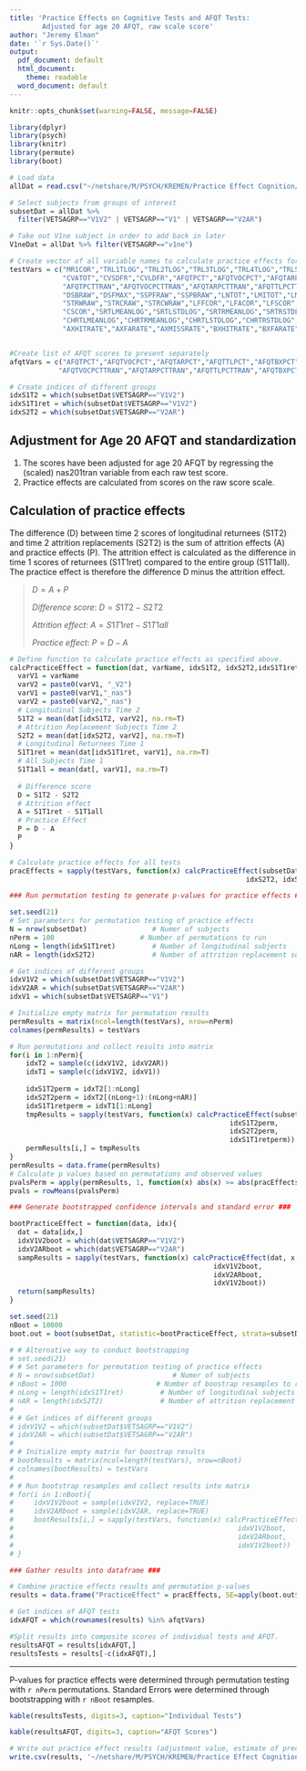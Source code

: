 ```yaml
---
title: 'Practice Effects on Cognitive Tests and AFQT Tests: 
        Adjusted for age 20 AFQT, raw scale score'
author: "Jeremy Elman"
date: '`r Sys.Date()`'
output:
  pdf_document: default
  html_document:
    theme: readable
  word_document: default
---
```


```r
knitr::opts_chunk$set(warning=FALSE, message=FALSE)
```

```r
library(dplyr)
library(psych)
library(knitr)
library(permute)
library(boot)
```

```r
# Load data
allDat = read.csv("~/netshare/M/PSYCH/KREMEN/Practice Effect Cognition/data/V1V2_CogData_NASAdj.csv")

# Select subjects from groups of interest
subsetDat = allDat %>%
  filter(VETSAGRP=="V1V2" | VETSAGRP=="V1" | VETSAGRP=="V2AR")

# Take out V1ne subject in order to add back in later
V1neDat = allDat %>% filter(VETSAGRP=="v1ne")

# Create vector of all variable names to calculate practice effects for
testVars = c("MR1COR","TRL1TLOG","TRL2TLOG","TRL3TLOG","TRL4TLOG","TRL5TLOG","CSSACC","MTXRAW","CVA1RAW",
             "CVATOT","CVSDFR","CVLDFR","AFQTPCT","AFQTVOCPCT","AFQTARPCT","AFQTTLPCT","AFQTBXPCT",
             "AFQTPCTTRAN","AFQTVOCPCTTRAN","AFQTARPCTTRAN","AFQTTLPCTTRAN","AFQTBXPCTTRAN","DSFRAW",
             "DSBRAW","DSFMAX","SSPFRAW","SSPBRAW","LNTOT","LMITOT","LMDTOT","VRITOT","VRDTOT","VRCTOT","HFTOTCOR",
             "STRWRAW","STRCRAW","STRCWRAW","LFFCOR","LFACOR","LFSCOR","LFCOR","CFANCOR","CFBNCOR","CFCOR",
             "CSCOR","SRTLMEANLOG","SRTLSTDLOG","SRTRMEANLOG","SRTRSTDLOG","SRTGMEANLOG","SRTGSTDLOG",
             "CHRTLMEANLOG","CHRTRMEANLOG","CHRTLSTDLOG","CHRTRSTDLOG","CHRTGMEANLOG","CHRTGSTDLOG","RSATOT",
             "AXHITRATE","AXFARATE","AXMISSRATE","BXHITRATE","BXFARATE","BXMISSRATE","CPTDPRIME")


#Create list of AFQT scores to present separately
afqtVars = c("AFQTPCT","AFQTVOCPCT","AFQTARPCT","AFQTTLPCT","AFQTBXPCT","AFQTPCTTRAN",
            "AFQTVOCPCTTRAN","AFQTARPCTTRAN","AFQTTLPCTTRAN","AFQTBXPCTTRAN")

# Create indices of different groups
idxS1T2 = which(subsetDat$VETSAGRP=="V1V2")
idxS1T1ret = which(subsetDat$VETSAGRP=="V1V2")
idxS2T2 = which(subsetDat$VETSAGRP=="V2AR")
```

## Adjustment for Age 20 AFQT and standardization

1. The scores have been adjusted for age 20 AFQT by regressing the (scaled) nas201tran variable from each raw test score. 
2. Practice effects are calculated from scores on the raw score scale.


## Calculation of practice effects  

The difference (D) between time 2 scores of longitudinal returnees (S1T2) and time 2 attrition replacements (S2T2) is the sum of attrition effects (A) and practice effects (P). The attrition effect is calculated as the difference in time 1 scores of returnees (S1T1ret) compared to the entire group (S1T1all). The practice effect is therefore the difference D minus the attrition effect.


> $D = A + P$  
> 
> *Difference score*:
> $D = S1T2 - S2T2$  
>  
> *Attrition effect*:
> $A = S1T1ret - S1T1all$  
> 
> *Practice effect*:
> $P = D - A$  


```r
# Define function to calculate practice effects as specified above.
calcPracticeEffect = function(dat, varName, idxS1T2, idxS2T2,idxS1T1ret){
  varV1 = varName
  varV2 = paste0(varV1, "_V2")
  varV1 = paste0(varV1,"_nas")
  varV2 = paste0(varV2,"_nas")
  # Longitudinal Subjects Time 2
  S1T2 = mean(dat[idxS1T2, varV2], na.rm=T)
  # Attrition Replacement Subjects Time 2
  S2T2 = mean(dat[idxS2T2, varV2], na.rm=T)
  # Longitudinal Returnees Time 1
  S1T1ret = mean(dat[idxS1T1ret, varV1], na.rm=T)
  # All Subjects Time 1
  S1T1all = mean(dat[, varV1], na.rm=T)
  
  # Difference score
  D = S1T2 - S2T2
  # Attrition effect
  A = S1T1ret - S1T1all
  # Practice Effect
  P = D - A
  P
}

```


```r
# Calculate practice effects for all tests
pracEffects = sapply(testVars, function(x) calcPracticeEffect(subsetDat, x, idxS1T2,
                                                          idxS2T2, idxS1T1ret))
```


```r
### Run permutation testing to generate p-values for practice effects ###

set.seed(21)
# Set parameters for permutation testing of practice effects
N = nrow(subsetDat)                # Numer of subjects
nPerm = 100                     # Number of permutations to run
nLong = length(idxS1T1ret)         # Number of longitudinal subjects
nAR = length(idxS2T2)              # Number of attrition replacement subjects

# Get indices of different groups
idxV1V2 = which(subsetDat$VETSAGRP=="V1V2")
idxV2AR = which(subsetDat$VETSAGRP=="V2AR")
idxV1 = which(subsetDat$VETSAGRP=="V1")

# Initialize empty matrix for permutation results
permResults = matrix(ncol=length(testVars), nrow=nPerm)
colnames(permResults) = testVars

# Run permutations and collect results into matrix
for(i in 1:nPerm){
    idxT2 = sample(c(idxV1V2, idxV2AR))
    idxT1 = sample(c(idxV1V2, idxV1))
    
    idxS1T2perm = idxT2[1:nLong]
    idxS2T2perm = idxT2[(nLong+1):(nLong+nAR)]
    idxS1T1retperm = idxT1[1:nLong]
    tmpResults = sapply(testVars, function(x) calcPracticeEffect(subsetDat, x, 
                                                      idxS1T2perm,
                                                      idxS2T2perm,
                                                      idxS1T1retperm))
    permResults[i,] = tmpResults
}
permResults = data.frame(permResults)
# Calculate p values based on permutations and observed values
pvalsPerm = apply(permResults, 1, function(x) abs(x) >= abs(pracEffects))
pvals = rowMeans(pvalsPerm)
```

```r
### Generate bootstrapped confidence intervals and standard error ###

bootPracticeEffect = function(data, idx){
  dat = data[idx,]
  idxV1V2boot = which(dat$VETSAGRP=="V1V2")
  idxV2ARboot = which(dat$VETSAGRP=="V2AR")
  sampResults = sapply(testVars, function(x) calcPracticeEffect(dat, x, 
                                                  idxV1V2boot,
                                                  idxV2ARboot,
                                                  idxV1V2boot))
  return(sampResults)
}

set.seed(21)
nBoot = 10000
boot.out = boot(subsetDat, statistic=bootPracticeEffect, strata=subsetDat$VETSAGRP, R=nBoot)

# # Alternative way to conduct bootstrapping
# set.seed(21)
# # Set parameters for permutation testing of practice effects
# N = nrow(subsetDat)                   # Numer of subjects
# nBoot = 1000                      # Number of boostrap resamples to run
# nLong = length(idxS1T1ret)         # Number of longitudinal subjects
# nAR = length(idxS2T2)              # Number of attrition replacement subjects
# 
# # Get indices of different groups
# idxV1V2 = which(subsetDat$VETSAGRP=="V1V2")
# idxV2AR = which(subsetDat$VETSAGRP=="V2AR")
# 
# # Initialize empty matrix for boostrap results
# bootResults = matrix(ncol=length(testVars), nrow=nBoot)
# colnames(bootResults) = testVars
# 
# # Run bootstrap resamples and collect results into matrix
# for(i in 1:nBoot){
#     idxV1V2boot = sample(idxV1V2, replace=TRUE)
#     idxV2ARboot = sample(idxV2AR, replace=TRUE)
#     bootResults[i,] = sapply(testVars, function(x) calcPracticeEffect(subsetDat, x, 
#                                                       idxV1V2boot,
#                                                       idxV2ARboot,
#                                                       idxV1V2boot))
# }
```


```r
### Gather results into dataframe ###

# Combine practice effects results and permutation p-values
results = data.frame("PracticeEffect" = pracEffects, SE=apply(boot.out$t, 2, sd), "P" = pvals)

# Get indices of AFQT tests
idxAFQT = which(rownames(results) %in% afqtVars)

#Split results into composite scores of individual tests and AFQT.
resultsAFQT = results[idxAFQT,]
resultsTests = results[-c(idxAFQT),]
```

--------------------------------------

P-values for practice effects were determined through permutation testing with `r nPerm` permutations. 
Standard Errors were determined through bootstrapping with `r nBoot` resamples.


```r
kable(resultsTests, digits=3, caption="Individual Tests")
```


```r
kable(resultsAFQT, digits=3, caption="AFQT Scores")
```

```r
# Write out practice effect results (adjustment value, estimate of precision, and p value)
write.csv(results, '~/netshare/M/PSYCH/KREMEN/Practice Effect Cognition/results/PracEffectValues_NASAdj.csv')
```



